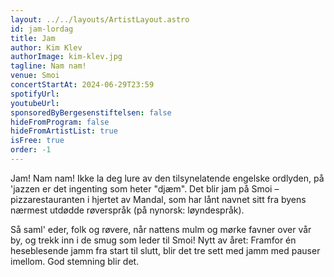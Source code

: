```yaml
---
layout: ../../layouts/ArtistLayout.astro
id: jam-lordag
title: Jam
author: Kim Klev
authorImage: kim-klev.jpg
tagline: Nam nam!
venue: Smoi
concertStartAt: 2024-06-29T23:59
spotifyUrl:
youtubeUrl:
sponsoredByBergesenstiftelsen: false
hideFromProgram: false
hideFromArtistList: true
isFree: true
order: -1
---
```


Jam! Nam nam! Ikke la deg lure av den tilsynelatende engelske ordlyden, på 'jazzen er det ingenting som heter "djæm". Det blir jam på Smoi – pizzarestauranten i hjertet av Mandal, som har lånt navnet sitt fra byens nærmest utdødde røverspråk (på nynorsk: løyndespråk).

Så saml' eder, folk og røvere, når nattens mulm og mørke favner over vår by, og trekk inn i de smug som leder til Smoi! Nytt av året: Framfor én heseblesende jamm fra start til slutt, blir det tre sett med jamm med pauser imellom. God stemning blir det.
